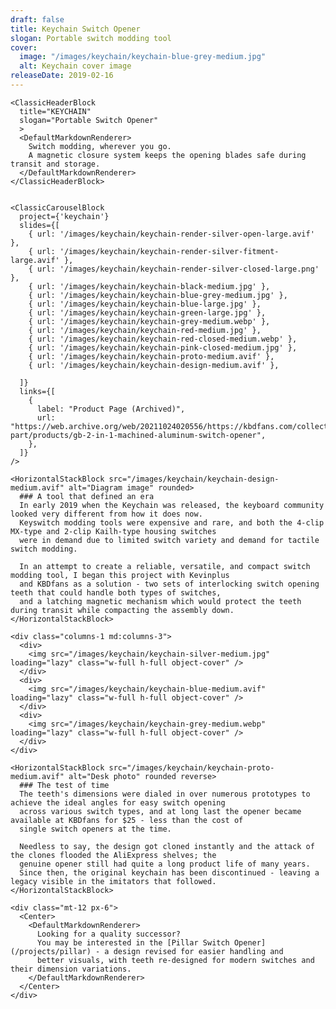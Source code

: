 ```yaml
---
draft: false
title: Keychain Switch Opener
slogan: Portable switch modding tool
cover:
  image: "/images/keychain/keychain-blue-grey-medium.jpg"
  alt: Keychain cover image
releaseDate: 2019-02-16
---
```


<DefaultLayout title={frontmatter.title}>

  <ClassicBlurredHeader src={frontmatter.cover.image} />

  <div class="container mx-auto">

    <ClassicHeaderBlock 
      title="KEYCHAIN"
      slogan="Portable Switch Opener"
      >
      <DefaultMarkdownRenderer>
        Switch modding, wherever you go.  
        A magnetic closure system keeps the opening blades safe during transit and storage.
      </DefaultMarkdownRenderer>
    </ClassicHeaderBlock>


    <ClassicCarouselBlock 
      project={'keychain'} 
      slides={[
        { url: '/images/keychain/keychain-render-silver-open-large.avif' },
        { url: '/images/keychain/keychain-render-silver-fitment-large.avif' },
        { url: '/images/keychain/keychain-render-silver-closed-large.png' },
        { url: '/images/keychain/keychain-black-medium.jpg' },
        { url: '/images/keychain/keychain-blue-grey-medium.jpg' },
        { url: '/images/keychain/keychain-blue-large.jpg' },
        { url: '/images/keychain/keychain-green-large.jpg' },
        { url: '/images/keychain/keychain-grey-medium.webp' },
        { url: '/images/keychain/keychain-red-medium.jpg' },
        { url: '/images/keychain/keychain-red-closed-medium.webp' },
        { url: '/images/keychain/keychain-pink-closed-medium.jpg' },
        { url: '/images/keychain/keychain-proto-medium.avif' },
        { url: '/images/keychain/keychain-design-medium.avif' },
        
      ]} 
      links={[
        {
          label: "Product Page (Archived)",
          url: "https://web.archive.org/web/20211024020556/https://kbdfans.com/collections/keyboard-part/products/gb-2-in-1-machined-aluminum-switch-opener",
        },
      ]}
    />

    <HorizontalStackBlock src="/images/keychain/keychain-design-medium.avif" alt="Diagram image" rounded>
      ### A tool that defined an era
      In early 2019 when the Keychain was released, the keyboard community looked very different from how it does now.  
      Keyswitch modding tools were expensive and rare, and both the 4-clip MX-type and 2-clip Kailh-type housing switches 
      were in demand due to limited switch variety and demand for tactile switch modding.  

      In an attempt to create a reliable, versatile, and compact switch modding tool, I began this project with Kevinplus 
      and KBDfans as a solution - two sets of interlocking switch opening teeth that could handle both types of switches, 
      and a latching magnetic mechanism which would protect the teeth during transit while compacting the assembly down.  
    </HorizontalStackBlock>

    <div class="columns-1 md:columns-3">
      <div>
        <img src="/images/keychain/keychain-silver-medium.jpg" loading="lazy" class="w-full h-full object-cover" />
      </div>
      <div>
        <img src="/images/keychain/keychain-blue-medium.avif" loading="lazy" class="w-full h-full object-cover" />
      </div>
      <div>
        <img src="/images/keychain/keychain-grey-medium.webp" loading="lazy" class="w-full h-full object-cover" />
      </div>
    </div>

    <HorizontalStackBlock src="/images/keychain/keychain-proto-medium.avif" alt="Desk photo" rounded reverse>
      ### The test of time
      The teeth's dimensions were dialed in over numerous prototypes to achieve the ideal angles for easy switch opening 
      across various switch types, and at long last the opener became available at KBDfans for $25 - less than the cost of 
      single switch openers at the time.  

      Needless to say, the design got cloned instantly and the attack of the clones flooded the AliExpress shelves; the 
      genuine opener still had quite a long product life of many years.  
      Since then, the original keychain has been discontinued - leaving a legacy visible in the imitators that followed.  
    </HorizontalStackBlock>

    <div class="mt-12 px-6">
      <Center>
        <DefaultMarkdownRenderer>
          Looking for a quality successor?  
          You may be interested in the [Pillar Switch Opener](/projects/pillar) - a design revised for easier handling and 
          better visuals, with teeth re-designed for modern switches and their dimension variations.  
        </DefaultMarkdownRenderer>
      </Center>
    </div>

  </div>

</DefaultLayout>
